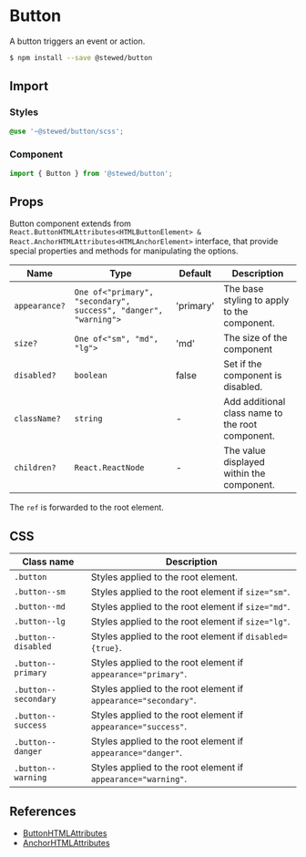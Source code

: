 # Button

A button triggers an event or action.

```bash
$ npm install --save @stewed/button
```

## Import

### Styles

```scss
@use '~@stewed/button/scss';
```

### Component

```js
import { Button } from '@stewed/button';
```

## Props

Button component extends from `React.ButtonHTMLAttributes<HTMLButtonElement> & React.AnchorHTMLAttributes<HTMLAnchorElement>` interface, that provide special properties and methods for manipulating the options.

| Name          | Type                                                            | Default   | Description                                      |
| ------------- | --------------------------------------------------------------- | --------- | ------------------------------------------------ |
| `appearance?` | `One of<"primary", "secondary", success", "danger", "warning">` | 'primary' | The base styling to apply to the component.      |
| `size?`       | `One of<"sm", "md", "lg">`                                      | 'md'      | The size of the component                        |
| `disabled?`   | `boolean`                                                       | false     | Set if the component is disabled.                |
| `className?`  | `string`                                                        | -         | Add additional class name to the root component. |
| `children?`   | `React.ReactNode`                                               | -         | The value displayed within the component.        |

The `ref` is forwarded to the root element.

## CSS

| Class name           | Description                                                     |
| -------------------- | --------------------------------------------------------------- |
| `.button`            | Styles applied to the root element.                             |
| `.button--sm`        | Styles applied to the root element if `size="sm"`.              |
| `.button--md`        | Styles applied to the root element if `size="md"`.              |
| `.button--lg`        | Styles applied to the root element if `size="lg"`.              |
| `.button--disabled`  | Styles applied to the root element if `disabled={true}`.        |
| `.button--primary`   | Styles applied to the root element if `appearance="primary"`.   |
| `.button--secondary` | Styles applied to the root element if `appearance="secondary"`. |
| `.button--success`   | Styles applied to the root element if `appearance="success"`.   |
| `.button--danger`    | Styles applied to the root element if `appearance="danger"`.    |
| `.button--warning`   | Styles applied to the root element if `appearance="warning"`.   |

## References

-   [ButtonHTMLAttributes](https://developer.mozilla.org/en-US/docs/Web/API/ButtonHTMLAttributes)
-   [AnchorHTMLAttributes](https://developer.mozilla.org/en-US/docs/Web/API/AnchorHTMLAttributes)

